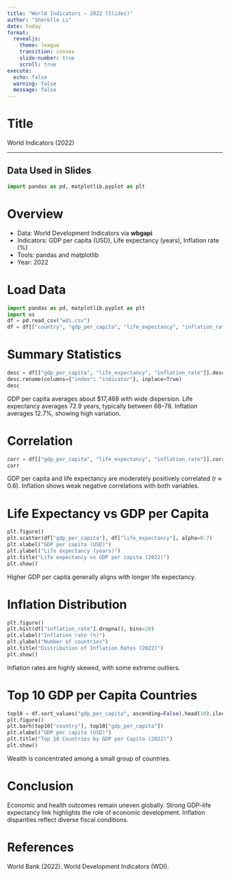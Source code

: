 ```yaml
---
title: "World Indicators — 2022 (Slides)"
author: "Sherelle Li"
date: today
format:
  revealjs:
    theme: league
    transition: convex
    slide-number: true
    scroll: true
execute:
  echo: false
  warning: false
  message: false
---
```


# Title
World Indicators (2022)

---

## Data Used in Slides
```python
import pandas as pd, matplotlib.pyplot as plt
```

# Overview
- Data: World Development Indicators via **wbgapi**  
- Indicators: GDP per capita (USD), Life expectancy (years), Inflation rate (%)  
- Tools: pandas and matplotlib  
- Year: 2022  

# Load Data
```python
import pandas as pd, matplotlib.pyplot as plt
import os
df = pd.read_csv("wdi.csv")
df = df[["country", "gdp_per_capita", "life_expectancy", "inflation_rate"]].dropna()
```

# Summary Statistics
```python
desc = df[["gdp_per_capita", "life_expectancy", "inflation_rate"]].describe().T.reset_index()
desc.rename(columns={"index": "indicator"}, inplace=True)
desc
```

GDP per capita averages about $17,468 with wide dispersion.
Life expectancy averages 72.9 years, typically between 68–78.
Inflation averages 12.7%, showing high variation.

# Correlation
```python
corr = df[["gdp_per_capita", "life_expectancy", "inflation_rate"]].corr()
corr
```

GDP per capita and life expectancy are moderately positively correlated (r ≈ 0.6).
Inflation shows weak negative correlations with both variables.

# Life Expectancy vs GDP per Capita
```python
plt.figure()
plt.scatter(df["gdp_per_capita"], df["life_expectancy"], alpha=0.7)
plt.xlabel("GDP per capita (USD)")
plt.ylabel("Life expectancy (years)")
plt.title("Life expectancy vs GDP per capita (2022)")
plt.show()
```

Higher GDP per capita generally aligns with longer life expectancy.

# Inflation Distribution
```python
plt.figure()
plt.hist(df["inflation_rate"].dropna(), bins=20)
plt.xlabel("Inflation rate (%)")
plt.ylabel("Number of countries")
plt.title("Distribution of Inflation Rates (2022)")
plt.show()
```

Inflation rates are highly skewed, with some extreme outliers.

# Top 10 GDP per Capita Countries
```python
top10 = df.sort_values("gdp_per_capita", ascending=False).head(10).iloc[::-1]
plt.figure()
plt.barh(top10["country"], top10["gdp_per_capita"])
plt.xlabel("GDP per capita (USD)")
plt.title("Top 10 Countries by GDP per Capita (2022)")
plt.show()
```

Wealth is concentrated among a small group of countries.

# Conclusion
Economic and health outcomes remain uneven globally.
Strong GDP–life expectancy link highlights the role of economic development.
Inflation disparities reflect diverse fiscal conditions.

# References
World Bank (2022). World Development Indicators (WDI).